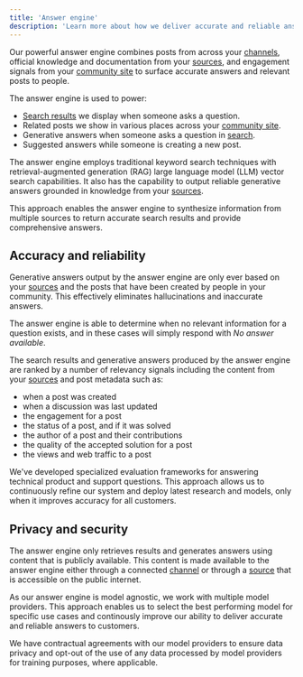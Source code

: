 ```yaml
---
title: 'Answer engine'
description: 'Learn more about how we deliver accurate and reliable answers'
---
```


Our powerful answer engine combines posts from across your [channels](/channels), official knowledge and documentation from your [sources](/sources), and engagement signals from your [community site](/community-site) to surface accurate answers and relevant posts to people.

The answer engine is used to power:
- [Search results](/search) we display when someone asks a question.
- Related posts we show in various places across your [community site](/community-site).
- Generative answers when someone asks a question in [search](/search).
- Suggested answers while someone is creating a new post.

The answer engine employs traditional keyword search techniques with retrieval-augmented generation (RAG) large language model (LLM) vector search capabilities. It also has the capability to output reliable generative answers grounded in knowledge from your [sources](/sources).

This approach enables the answer engine to synthesize information from multiple sources to return accurate search results and provide comprehensive answers.

## Accuracy and reliability

Generative answers output by the answer engine are only ever based on your [sources](/sources) and the posts that have been created by people in your community. This effectively eliminates hallucinations and inaccurate answers.

The answer engine is able to determine when no relevant information for a question exists, and in these cases will simply respond with _No answer available_.

The search results and generative answers produced by the answer engine are ranked by a number of relevancy signals including the content from your [sources](/sources) and post metadata such as:
- when a post was created
- when a discussion was last updated
- the engagement for a post
- the status of a post, and if it was solved
- the author of a post and their contributions
- the quality of the accepted solution for a post
- the views and web traffic to a post

We've developed specialized evaluation frameworks for answering technical product  and support questions. This approach allows us to continuously refine our system and deploy latest research and models, only when it improves accuracy for all customers.

## Privacy and security

The answer engine only retrieves results and generates answers using content that is publicly available. This content is made available to the answer engine either through a connected [channel](/channels) or through a [source](/source) that is accessible on the public internet.

As our answer engine is model agnostic, we work with multiple model providers. This approach enables us to select the best performing model for specific use cases and continously improve our ability to deliver accurate and reliable answers to customers.

We have contractual agreements with our model providers to ensure data privacy and opt-out of the use of any data processed by model providers for training purposes, where applicable.